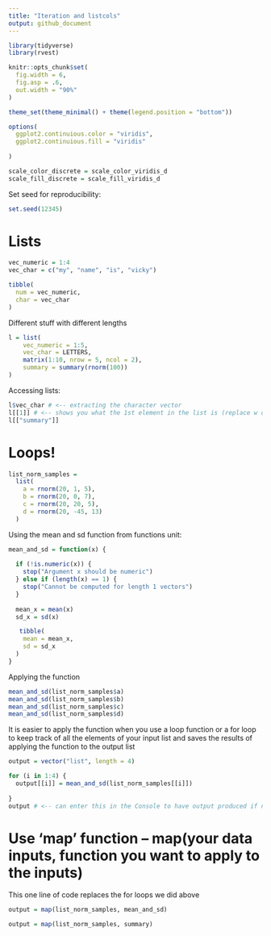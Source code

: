 ```yaml
---
title: "Iteration and listcols"
output: github_document
---
```


```r
library(tidyverse)
library(rvest)

knitr::opts_chunk$set(
  fig.width = 6,
  fig.asp = .6,
  out.width = "90%"
)

theme_set(theme_minimal() + theme(legend.position = "bottom"))

options(
  ggplot2.continuious.color = "viridis",
  ggplot2.continuious.fill = "viridis"
  
)

scale_color_discrete = scale_color_viridis_d
scale_fill_discrete = scale_fill_viridis_d
```


Set seed for reproducibility: 
```r
set.seed(12345)
```


# Lists

```r
vec_numeric = 1:4
vec_char = c("my", "name", "is", "vicky")

tibble(
  num = vec_numeric,
  char = vec_char
)
```

Different stuff with different lengths

```r
l = list(
    vec_numeric = 1:5,
    vec_char = LETTERS,
    matrix(1:10, nrow = 5, ncol = 2),
    summary = summary(rnorm(100))
)

```

Accessing lists: 

```r
l$vec_char # <-- extracting the character vector
l[[1]] # <-- shows you what the 1st element in the list is (replace w diff numbers to see different elements)
l[["summary"]] 
```


# Loops!

```r
list_norm_samples = 
  list(
    a = rnorm(20, 1, 5),
    b = rnorm(20, 0, 7),
    c = rnorm(20, 20, 5),
    d = rnorm(20, -45, 13)
  )
```

Using the mean and sd function from functions unit: 

```r
mean_and_sd = function(x) {
  
  if (!is.numeric(x)) {
    stop("Argument x should be numeric")
  } else if (length(x) == 1) {
    stop("Cannot be computed for length 1 vectors")
  }
  
  mean_x = mean(x)
  sd_x = sd(x)

   tibble(
    mean = mean_x, 
    sd = sd_x
  )
}
```

Applying the function 
```r
mean_and_sd(list_norm_samples$a)
mean_and_sd(list_norm_samples$b)
mean_and_sd(list_norm_samples$c)
mean_and_sd(list_norm_samples$d)

```

It is easier to apply the function when you use a loop function or a for loop to keep track of all the elements of your input list and saves the results of applying the function to the output list 

```r
output = vector("list", length = 4)

for (i in 1:4) {
  output[[i]] = mean_and_sd(list_norm_samples[[i]])
  
}
output # <-- can enter this in the Console to have output produced if not working here
```


# Use 'map' function -- map(your data inputs, function you want to apply to the inputs)

This one line of code replaces the for loops we did above 
```r
output = map(list_norm_samples, mean_and_sd)

output = map(list_norm_samples, summary)
```

